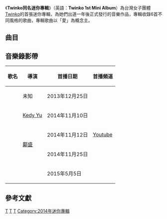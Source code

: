 
{{Infobox Album 
| Name		= Twinko同名迷你專輯<br>Twinko 1st Mini Album
| Type		= [[迷你專輯|迷你專輯]]
| Artist	= [[Twinko|Twinko]]
| Cover		= Twinko 1st Mini Album.jpg
| Released  	= 2014年11月14日<ref name="music5">[http://www.5music.com.tw/CDList-C.asp?cdno=435475679400 Twinko / Twinko同名迷你專輯- 五大唱片] 五大唱片. {{zh-tw}}</ref>
| Length        = 22:16
| Genre		= [[華語流行音樂|華語流行音樂]] 
| Label		= [[種子音樂|種子音樂]]<br>[[Mios音樂紅元素製作|Mios音樂紅元素製作]]
| Producer	= 
| Reviews       = 
| Last album	= 《[[Twinko_X_Crime_Craft|Twinko X Crime Craft]]》<br />（2013年11月）
| This album	= 《'''''Twinko同名迷你專輯'''''》<br />（2014年11月）
| Next album	= 
}}

《'''Twinko同名迷你專輯'''》（英語：'''Twinko 1st Mini Album'''）為台灣女子團體[[Twinko|Twinko]]的首張迷你專輯，為她們出道一年後正式發行的音樂作品，專輯收錄6首不同風格的歌曲，專輯歌曲以「愛」為概念主。

==曲目==
{{Tracklist
| total_length = 22:16

| title1 = Twinko
| note1 = 
| longnote1 = 台灣地區第二曝光主打 ([[娛樂百分百|娛樂百分百]]首度獻唱)<br />「黑幫Online」快閃活動歌曲<br />有編舞，但未拍MV
| music1 = Chris K
| lyrics1 = Nikko
| arranger1 = Chris K
| producer1 = 
| length1 = 3:22

| title2 = Falling In Love
| note2 = 
| longnote2 = 第一雙主打<br/>OS：[[沈玉琳|沈玉琳]]
| music2 = Chris K
| lyrics2 = Bryan、Nikko
| arranger2 = Chris K
| producer2 = 
| length2 = 4:06

| title3 = 說我愛你
| note3 = 
| longnote3 = 第三主打<br/>電影《[[宅男女神殺人狂|宅男女神殺人狂]]》主題曲<br/>與[[劉品言|劉品言]]《大男人大女人》同曲異詞
| music3 = Chris K
| lyrics3 = 張國祥
| arranger3 = Chris K
| producer3 = 
| length3 = 3:15

| title4 = 空位
| note4 = 
| longnote4 = 第二主打<br />此迷你專輯唯一的抒情歌
| music4 = Chris K
| lyrics4 = Nikko
| arranger4 = Chris K
| producer4 = 
| length4 = 4:12

| title5 = Bling Bling
| note5 = 
| longnote5 = 第一雙主打<br/>手機遊戲《暗黑創世神》代言歌曲
| music5 = Chris K
| lyrics5 = Nikko
| arranger5 = Chris K
| producer5 = 
| length5 = 3:39

| title6 = Crime Craft
| note6 = 
| longnote6 = 台灣地區首度曝光主打<br />電玩遊戲《黑幫Online》代言歌曲
| music6 = Chris K
| lyrics6 = Nikko
| arranger6 = Chris K
| producer6 = 
| length6 = 3:46

}}

==音樂錄影帶==
{|class="wikitable"
!歌名!!導演!!首播日期!!首播頻道
|-
|{{youtube|tJbt91LwJhU|黑幫}}||未知||2013年12月25日||rowspan="5"|[[Youtube|Youtube]]
|-
|{{youtube|tPhjcqGuQ9E|Falling In Love}}||[[Kedy_Yu|Kedy Yu]]||2014年11月10日
|-
|{{youtube|GeUn93f45QY|Bling Bling}}||rowspan="2"|[[鄺盛|鄺盛]]||2014年11月12日
|-
|{{youtube|nvq6JvDQpTU|空位}}||2014年11月25日
|-
|{{youtube|IBJfRWYBfis|說我愛你}}||||2015年5月5日
|}

== 參考文獻 ==
{{reflist}}

{{Twinko}}
{{Portal bar|台灣|音樂}}
[[Category:2014年臺灣音樂專輯|T]]
[[Category:台灣音樂迷你專輯|T]]
[[Category:Twinko|T]]
[[Category:2014年迷你專輯|Category:2014年迷你專輯]]